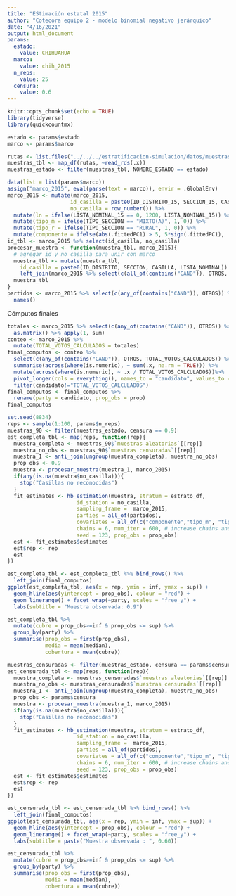 ```yaml
---
title: "EStimación estatal 2015"
author: "Cotecora equipo 2 - modelo binomial negativo jerárquico"
date: "4/16/2021"
output: html_document
params:
  estado:
    value: CHIHUAHUA
  marco:
    value: chih_2015
  n_reps:
    value: 25
  censura:
    value: 0.6
---
```


```r
knitr::opts_chunk$set(echo = TRUE)
library(tidyverse)
library(quickcountmx)
```

```r
estado <- params$estado
marco <- params$marco
```


```r
rutas <- list.files("../../../estratificacion-simulacion/datos/muestras/", full.names = TRUE)
muestras_tbl <- map_df(rutas, ~read_rds(.x))
muestras_estado <- filter(muestras_tbl, NOMBRE_ESTADO == estado)
```

```r
data(list = list(params$marco))
assign("marco_2015", eval(parse(text = marco)), envir = .GlobalEnv)
marco_2015 <- mutate(marco_2015,
                    id_casilla = paste0(ID_DISTRITO_15, SECCION_15, CASILLA, LISTA_NOMINAL_15),
                    no_casilla = row_number()) %>% 
  mutate(ln = ifelse(LISTA_NOMINAL_15 == 0, 1200, LISTA_NOMINAL_15)) %>% 
  mutate(tipo_m = ifelse(TIPO_SECCION == "MIXTO(A)", 1, 0)) %>% 
  mutate(tipo_r = ifelse(TIPO_SECCION == "RURAL", 1, 0)) %>% 
  mutate(componente = ifelse(abs(.fittedPC1) > 5, 5*sign(.fittedPC1), .fittedPC1))
id_tbl <- marco_2015 %>% select(id_casilla, no_casilla) 
procesar_muestra <- function(muestra_tbl, marco_2015){
  # agregar id y no casilla para unir con marco
  muestra_tbl <- mutate(muestra_tbl,
    id_casilla = paste0(ID_DISTRITO, SECCION, CASILLA, LISTA_NOMINAL)) %>% 
    left_join(marco_2015 %>% select(c(all_of(contains("CAND")), OTROS, id_casilla, no_casilla)))
  muestra_tbl
}
partidos <- marco_2015 %>% select(c(any_of(contains("CAND")), OTROS)) %>% 
  names()
```

Cómputos finales

```r
totales <- marco_2015 %>% select(c(any_of(contains("CAND")), OTROS)) %>% 
  as.matrix() %>% apply(1, sum)
conteo <- marco_2015 %>% 
  mutate(TOTAL_VOTOS_CALCULADOS = totales)
final_computos <- conteo %>% 
  select(c(any_of(contains("CAND")), OTROS, TOTAL_VOTOS_CALCULADOS)) %>%
  summarise(across(where(is.numeric), ~ sum(.x, na.rm = TRUE))) %>% 
  mutate(across(where(is.numeric), ~ .x / TOTAL_VOTOS_CALCULADOS))%>% 
  pivot_longer(cols = everything(), names_to = "candidato", values_to = "prop") %>% 
  filter(candidato!="TOTAL_VOTOS_CALCULADOS")
final_computos <- final_computos %>% 
  rename(party = candidato, prop_obs = prop)
final_computos
```



```r
set.seed(8834)
reps <- sample(1:100, params$n_reps)
muestras_90 <- filter(muestras_estado, censura == 0.9)
est_completa_tbl <- map(reps, function(rep){
  muestra_completa <- muestras_90$`muestras aleatorias`[[rep]]
  muestra_no_obs <- muestras_90$`muestras censuradas`[[rep]]
  muestra_1 <- anti_join(ungroup(muestra_completa), muestra_no_obs)
  prop_obs <- 0.9
  muestra <- procesar_muestra(muestra_1, marco_2015)
  if(any(is.na(muestra$no_casilla))){
    stop("Casillas no reconocidas")
  }
  fit_estimates <- hb_estimation(muestra, stratum = estrato_df,
                      id_station = no_casilla,
                      sampling_frame =  marco_2015,
                      parties = all_of(partidos),
                      covariates = all_of(c("componente","tipo_m", "tipo_r")),
                      chains = 6, num_iter = 600, # increase chains and num_iter
                      seed = 123, prop_obs = prop_obs)
  est <- fit_estimates$estimates
  est$rep <- rep
  est
})
```


```r
est_completa_tbl <- est_completa_tbl %>% bind_rows() %>% 
  left_join(final_computos)
ggplot(est_completa_tbl, aes(x = rep, ymin = inf, ymax = sup)) +
  geom_hline(aes(yintercept = prop_obs), colour = "red") +
  geom_linerange() + facet_wrap(~party, scales = "free_y") +
  labs(subtitle = "Muestra observada: 0.9")
```

```r
est_completa_tbl %>% 
  mutate(cubre = prop_obs>=inf & prop_obs <= sup) %>% 
  group_by(party) %>% 
  summarise(prop_obs = first(prop_obs),
            media = mean(median),
            cobertura = mean(cubre))
```


```r
muestras_censuradas <- filter(muestras_estado, censura == params$censura)
est_censurada_tbl <- map(reps, function(rep){
  muestra_completa <- muestras_censuradas$`muestras aleatorias`[[rep]]
  muestra_no_obs <- muestras_censuradas$`muestras censuradas`[[rep]]
  muestra_1 <- anti_join(ungroup(muestra_completa), muestra_no_obs)
  prop_obs <- params$censura
  muestra <- procesar_muestra(muestra_1, marco_2015)
  if(any(is.na(muestra$no_casilla))){
    stop("Casillas no reconocidas")
  }
  fit_estimates <- hb_estimation(muestra, stratum = estrato_df,
                      id_station = no_casilla,
                      sampling_frame =  marco_2015,
                      parties = all_of(partidos),
                      covariates = all_of(c("componente","tipo_m", "tipo_r")),
                      chains = 6, num_iter = 600, # increase chains and num_iter
                      seed = 123, prop_obs = prop_obs)
  est <- fit_estimates$estimates
  est$rep <- rep
  est
})
```


```r
est_censurada_tbl <- est_censurada_tbl %>% bind_rows() %>% 
  left_join(final_computos)
ggplot(est_censurada_tbl, aes(x = rep, ymin = inf, ymax = sup)) +
  geom_hline(aes(yintercept = prop_obs), colour = "red") +
  geom_linerange() + facet_wrap(~party, scales = "free_y") +
  labs(subtitle = paste("Muestra observada : ", 0.60))
```


```r
est_censurada_tbl %>% 
  mutate(cubre = prop_obs>=inf & prop_obs <= sup) %>% 
  group_by(party) %>% 
  summarise(prop_obs = first(prop_obs),
            media = mean(median),
            cobertura = mean(cubre))
```
